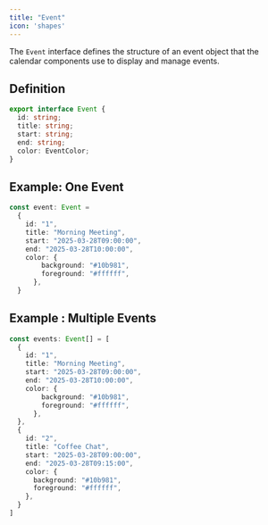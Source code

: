 ```yaml
---
title: "Event"
icon: 'shapes'
---
```


The `Event` interface defines the structure of an event object that the calendar components use to display and manage events.

## Definition

```ts
export interface Event {
  id: string;
  title: string;
  start: string;
  end: string;
  color: EventColor;
}
```

## Example: One Event
```ts
const event: Event =
  {
    id: "1",
    title: "Morning Meeting",
    start: "2025-03-28T09:00:00",
    end: "2025-03-28T10:00:00",
    color: {
        background: "#10b981", 
        foreground: "#ffffff",
      },
  }
```

## Example : Multiple Events

```ts
const events: Event[] = [
  {
    id: "1",
    title: "Morning Meeting",
    start: "2025-03-28T09:00:00",
    end: "2025-03-28T10:00:00",
    color: {
        background: "#10b981", 
        foreground: "#ffffff",
      },
  },
  {
    id: "2",
    title: "Coffee Chat",
    start: "2025-03-28T09:00:00",
    end: "2025-03-28T09:15:00",
    color: {
      background: "#10b981",
      foreground: "#ffffff",
    },
  }
]
```